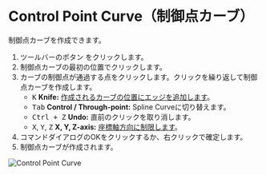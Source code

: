 

# Control Point Curve（制御点カーブ）

<Reference shortcut="" command="Control Point Curve" button="ツールバー" />

制御点カーブを作成できます。

1. ツールバーのボタン <ButtonIcon type="button-control-point-curve" /> をクリックします。
2. 制御点カーブの最初の位置でクリックします。
3. カーブの制御点が通過する点をクリックします。クリックを繰り返して制御点カーブを作成します。
   - <kbd>K</kbd> **Knife:** [作成されるカーブの位置にエッジを追加します](./sketching-tips#add-edges-to-the-position-of-the-curve-to-be-created)。
   - <kbd>Tab</kbd> **Control / Through-point:** Spline Curveに切り替えます。
   - <kbd>Ctrl + Z</kbd> **Undo:** 直前のクリックを取り消します。
   - <kbd>X</kbd>, <kbd>Y</kbd>, <kbd>Z</kbd> **X, Y, Z-axis:** [座標軸方向に制限します](./sketching-tips#limit-to-the-coordinate-axis-direction)。
4. コマンドダイアログのOKをクリックするか、右クリックで確定します。
5. 制御点カーブが作成されます。

![Control Point Curve](/img/control-point-curve.gif)




